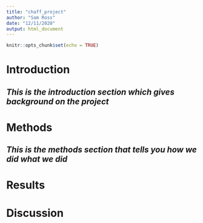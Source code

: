 ```yaml
---
title: "chaff_project"
author: "Sam Ross"
date: "12/11/2020"
output: html_document
---
```


```r
knitr::opts_chunk$set(echo = TRUE)
```

# **Introduction** 

## *This is the introduction section which gives background on the project* 

# **Methods**
## *This is the methods section that tells you how we did what we did* 

# **Results** 

# **Discussion** 


